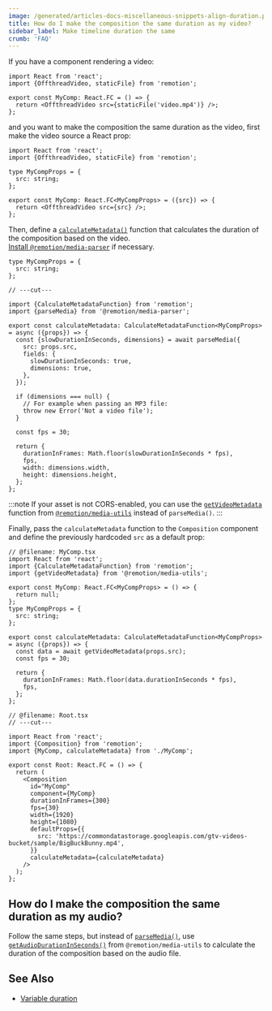 ```yaml
---
image: /generated/articles-docs-miscellaneous-snippets-align-duration.png
title: How do I make the composition the same duration as my video?
sidebar_label: Make timeline duration the same
crumb: 'FAQ'
---
```


If you have a component rendering a video:

```tsx twoslash title="MyComp.tsx"
import React from 'react';
import {OffthreadVideo, staticFile} from 'remotion';

export const MyComp: React.FC = () => {
  return <OffthreadVideo src={staticFile('video.mp4')} />;
};
```

and you want to make the composition the same duration as the video, first make the video source a React prop:

```tsx twoslash title="MyComp.tsx"
import React from 'react';
import {OffthreadVideo, staticFile} from 'remotion';

type MyCompProps = {
  src: string;
};

export const MyComp: React.FC<MyCompProps> = ({src}) => {
  return <OffthreadVideo src={src} />;
};
```

Then, define a [`calculateMetadata()`](/docs/calculate-metadata) function that calculates the duration of the composition based on the video.  
[Install `@remotion/media-parser`](/docs/media-parser) if necessary.

```tsx twoslash title="MyComp.tsx"
type MyCompProps = {
  src: string;
};

// ---cut---

import {CalculateMetadataFunction} from 'remotion';
import {parseMedia} from '@remotion/media-parser';

export const calculateMetadata: CalculateMetadataFunction<MyCompProps> = async ({props}) => {
  const {slowDurationInSeconds, dimensions} = await parseMedia({
    src: props.src,
    fields: {
      slowDurationInSeconds: true,
      dimensions: true,
    },
  });

  if (dimensions === null) {
    // For example when passing an MP3 file:
    throw new Error('Not a video file');
  }

  const fps = 30;

  return {
    durationInFrames: Math.floor(slowDurationInSeconds * fps),
    fps,
    width: dimensions.width,
    height: dimensions.height,
  };
};
```

:::note
If your asset is not CORS-enabled, you can use the [`getVideoMetadata`](/docs/get-video-metadata) function from [`@remotion/media-utils`](/docs/media-utils) instead of `parseMedia()`.
:::

Finally, pass the `calculateMetadata` function to the `Composition` component and define the previously hardcoded `src` as a default prop:

```tsx twoslash title="Root.tsx"
// @filename: MyComp.tsx
import React from 'react';
import {CalculateMetadataFunction} from 'remotion';
import {getVideoMetadata} from '@remotion/media-utils';

export const MyComp: React.FC<MyCompProps> = () => {
  return null;
};
type MyCompProps = {
  src: string;
};

export const calculateMetadata: CalculateMetadataFunction<MyCompProps> = async ({props}) => {
  const data = await getVideoMetadata(props.src);
  const fps = 30;

  return {
    durationInFrames: Math.floor(data.durationInSeconds * fps),
    fps,
  };
};

// @filename: Root.tsx
// ---cut---

import React from 'react';
import {Composition} from 'remotion';
import {MyComp, calculateMetadata} from './MyComp';

export const Root: React.FC = () => {
  return (
    <Composition
      id="MyComp"
      component={MyComp}
      durationInFrames={300}
      fps={30}
      width={1920}
      height={1080}
      defaultProps={{
        src: 'https://commondatastorage.googleapis.com/gtv-videos-bucket/sample/BigBuckBunny.mp4',
      }}
      calculateMetadata={calculateMetadata}
    />
  );
};
```

## How do I make the composition the same duration as my audio?

Follow the same steps, but instead of [`parseMedia()`](/docs/media-parser), use [`getAudioDurationInSeconds()`](/docs/get-audio-duration-in-seconds) from `@remotion/media-utils` to calculate the duration of the composition based on the audio file.

## See Also

- [Variable duration](/docs/dynamic-metadata)

